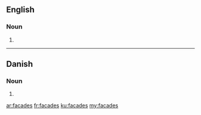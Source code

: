 ==English==

===Noun===
{{head|en}}

# {{plural of|facade}}

----

==Danish==

===Noun===
{{head|da|noun form|g=c}}

# {{form of|genitive singular indefinite|facade|lang=da}}

[[ar:facades]]
[[fr:facades]]
[[ku:facades]]
[[my:facades]]